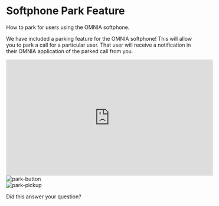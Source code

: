 # Softphone Park Feature

How to park for users using the OMNIA softphone.

We have included a parking feature for the OMNIA softphone! This will allow you to park a call for a particular user. That user will receive a notification in their OMNIA application of the parked call from you.

<div className="flex justify-center">
  <iframe
    width="560"
    height="315"
    src="https://www.youtube.com/embed/jJk5tnemnqw"
    title="YouTube video player"
    frameborder="0"
    allow="accelerometer; autoplay; clipboard-write; encrypted-media; gyroscope; picture-in-picture; web-share"
    allowfullscreen
  ></iframe>
</div>
<div className="flex justify-center">
  <img src="/images/softphone-park-feature/park-button.png" alt="park-button" />
</div>
<div className="flex justify-center">
  <img src="/images/softphone-park-feature/park-pickup.png" alt="park-pickup" />
</div>

Did this answer your question?

